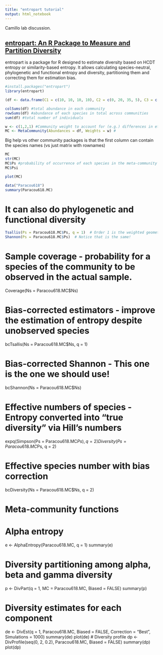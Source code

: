 ```yaml
---
title: "entropart tutorial"
output: html_notebook
---
```


Camillo lab discussion.

## [entropart: An R Package to Measure and Partition Diversity](https://doi.org/10.18637/jss.v067.i088)

entropart is a package for R designed to estimate diversity based on HCDT entropy or similarity-based entropy. It allows calculating species-neutral, phylogenetic and functional entropy and diversity, partitioning them and correcting them for estimation bias.

```r
#install.packages("entropart")
library(entropart)
```


```r
(df <- data.frame(C1 = c(10, 10, 10, 10), C2 = c(0, 20, 35, 5), C3 = c(25, 15, 0, 2), row.names = c("sp1", "sp2", "sp3", "sp4")))

colSums(df) #total abundance in each community
rowSums(df) #abundance of each species in total across communities
sum(df) #total number of individuals
```

```r
w <- c(1,2,1) #Community weight to account for (e.g.) differences in effort, study sites, etc.
MC <- MetaCommunity(Abundances = df, Weights = w) #
```

Big help vs other community packages is that the first column can contain the species names (vs just matrix with rownames)

```r
MC
str(MC)
MC$Ps #probability of occurrence of each species in the meta-community
MC$Psi
```


```r
plot(MC)
```

```r
data("Paracou618")
summary(Paracou618.MC)
```

# It can also do phylogenetic and functional diversity
```r
Tsallis(Ps = Paracou618.MC$Ps, q = 1)  # Order 1 is the weighted geometric mean (see above), also HCDT
Shannon(Ps = Paracou618.MC$Ps)  # Notice that is the same!
```


# Sample coverage - probability for a species of the community to be observed in the actual sample.
Coverage(Ns = Paracou618.MC$Ns)

# Bias-corrected estimators - improve the estimation of entropy despite unobserved species
bcTsallis(Ns = Paracou618.MC$Ns, q = 1)

# Bias-corrected Shannon - This one is the one we should use!
bcShannon(Ns = Paracou618.MC$Ns)

# Effective numbers of species - Entropy converted into “true diversity” via Hill's numbers
expq(Simpson(Ps = Paracou618.MC$Ps), q = 2)
Diversity(Ps = Paracou618.MC$Ps, q = 2)

# Effective species number with bias correction
bcDiversity(Ns = Paracou618.MC$Ns, q = 2)

# Meta-community functions
# Alpha entropy
e <- AlphaEntropy(Paracou618.MC, q = 1)
summary(e)


# Diversity partitioning among alpha, beta and gamma diversity
p <- DivPart(q = 1, MC = Paracou618.MC, Biased = FALSE)
summary(p)

#  Diversity estimates for each component
de <- DivEst(q = 1, Paracou618.MC, Biased = FALSE, Correction = "Best", Simulations = 1000)
summary(de)
plot(de)
#  Diversity profile
dp <- DivProfile(seq(0, 2, 0.2), Paracou618.MC, Biased = FALSE)
summary(dp)
plot(dp)
